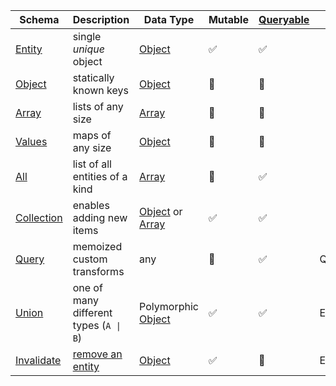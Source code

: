 | Schema                             | Description                                                                  | Data Type                                                                                                                                                                                            | Mutable | [Queryable](../api/useQuery.md#queryable) | Of A      |
| ---------------------------------- | ---------------------------------------------------------------------------- | ---------------------------------------------------------------------------------------------------------------------------------------------------------------------------------------------------- | ------- | --------- | --------- |
| [Entity](/rest/api/Entity)         | single _unique_ object                                                       | [Object](https://developer.mozilla.org/en-US/docs/Web/JavaScript/Reference/Global_Objects/Object)                                                                                                    | ✅      | ✅        |           |
| [Object](/rest/api/Object)         | statically known keys                                                        | [Object](https://developer.mozilla.org/en-US/docs/Web/JavaScript/Reference/Global_Objects/Object)                                                                                                    | 🛑      | 🛑        |           |
| [Array](/rest/api/Array)           | lists of any size                                                            | [Array](https://developer.mozilla.org/en-US/docs/Web/JavaScript/Reference/Global_Objects/Array)                                                                                                      | 🛑      | 🛑        |           |
| [Values](/rest/api/Values)         | maps of any size                                                             | [Object](https://developer.mozilla.org/en-US/docs/Web/JavaScript/Reference/Global_Objects/Object)                                                                                                    | 🛑      | 🛑        |           |
| [All](/rest/api/All)               | list of all entities of a kind                                               | [Array](https://developer.mozilla.org/en-US/docs/Web/JavaScript/Reference/Global_Objects/Array)                                                                                                      | 🛑      | ✅        |           |
| [Collection](/rest/api/Collection) | enables adding new items                                                     | [Object](https://developer.mozilla.org/en-US/docs/Web/JavaScript/Reference/Global_Objects/Object) or [Array](https://developer.mozilla.org/en-US/docs/Web/JavaScript/Reference/Global_Objects/Array) | ✅      | ✅        |           |
| [Query](/rest/api/Query)           | memoized custom transforms                                                   | any                                                                                                                                                                                                  | 🛑      | ✅        | Queryable |
| [Union](/rest/api/Union)           | one of many different types (`A \| B`)                                       | Polymorphic [Object](https://developer.mozilla.org/en-US/docs/Web/JavaScript/Reference/Global_Objects/Object)                                                                                        | ✅      | ✅        | Entity    |
| [Invalidate](/rest/api/Invalidate) | [remove an entity](../concepts/expiry-policy.md#any-endpoint-with-an-entity) | [Object](https://developer.mozilla.org/en-US/docs/Web/JavaScript/Reference/Global_Objects/Object)                                                                                                    | ✅      | 🛑        | Entity    |
